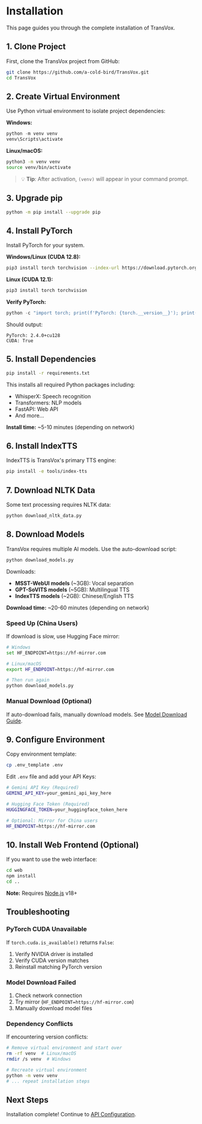 # Installation

This page guides you through the complete installation of TransVox.

## 1. Clone Project

First, clone the TransVox project from GitHub:

```bash
git clone https://github.com/a-cold-bird/TransVox.git
cd TransVox
```

## 2. Create Virtual Environment

Use Python virtual environment to isolate project dependencies:

**Windows:**
```powershell
python -m venv venv
venv\Scripts\activate
```

**Linux/macOS:**
```bash
python3 -m venv venv
source venv/bin/activate
```

> 💡 **Tip**: After activation, `(venv)` will appear in your command prompt.

## 3. Upgrade pip

```bash
python -m pip install --upgrade pip
```

## 4. Install PyTorch

Install PyTorch for your system.

**Windows/Linux (CUDA 12.8):**
```bash
pip3 install torch torchvision --index-url https://download.pytorch.org/whl/cu128
```

**Linux (CUDA 12.1):**
```bash
pip3 install torch torchvision
```

**Verify PyTorch:**
```python
python -c "import torch; print(f'PyTorch: {torch.__version__}'); print(f'CUDA: {torch.cuda.is_available()}')"
```

Should output:
```
PyTorch: 2.4.0+cu128
CUDA: True
```

## 5. Install Dependencies

```bash
pip install -r requirements.txt
```

This installs all required Python packages including:
- WhisperX: Speech recognition
- Transformers: NLP models
- FastAPI: Web API
- And more...

**Install time:** ~5-10 minutes (depending on network)

## 6. Install IndexTTS

IndexTTS is TransVox's primary TTS engine:

```bash
pip install -e tools/index-tts
```

## 7. Download NLTK Data

Some text processing requires NLTK data:

```bash
python download_nltk_data.py
```

## 8. Download Models

TransVox requires multiple AI models. Use the auto-download script:

```bash
python download_models.py
```

Downloads:
- **MSST-WebUI models** (~3GB): Vocal separation
- **GPT-SoVITS models** (~5GB): Multilingual TTS
- **IndexTTS models** (~2GB): Chinese/English TTS

**Download time:** ~20-60 minutes (depending on network)

### Speed Up (China Users)

If download is slow, use Hugging Face mirror:

```bash
# Windows
set HF_ENDPOINT=https://hf-mirror.com

# Linux/macOS
export HF_ENDPOINT=https://hf-mirror.com

# Then run again
python download_models.py
```

### Manual Download (Optional)

If auto-download fails, manually download models. See [Model Download Guide](/docs/faq/models).

## 9. Configure Environment

Copy environment template:

```bash
cp .env_template .env
```

Edit `.env` file and add your API Keys:

```bash
# Gemini API Key (Required)
GEMINI_API_KEY=your_gemini_api_key_here

# Hugging Face Token (Required)
HUGGINGFACE_TOKEN=your_huggingface_token_here

# Optional: Mirror for China users
HF_ENDPOINT=https://hf-mirror.com
```

## 10. Install Web Frontend (Optional)

If you want to use the web interface:

```bash
cd web
npm install
cd ..
```

**Note:** Requires [Node.js](https://nodejs.org/) v18+

## Troubleshooting

### PyTorch CUDA Unavailable

If `torch.cuda.is_available()` returns `False`:

1. Verify NVIDIA driver is installed
2. Verify CUDA version matches
3. Reinstall matching PyTorch version

### Model Download Failed

1. Check network connection
2. Try mirror (`HF_ENDPOINT=https://hf-mirror.com`)
3. Manually download model files

### Dependency Conflicts

If encountering version conflicts:

```bash
# Remove virtual environment and start over
rm -rf venv  # Linux/macOS
rmdir /s venv  # Windows

# Recreate virtual environment
python -m venv venv
# ... repeat installation steps
```

## Next Steps

Installation complete! Continue to [API Configuration](/docs/getting-started/configuration).
